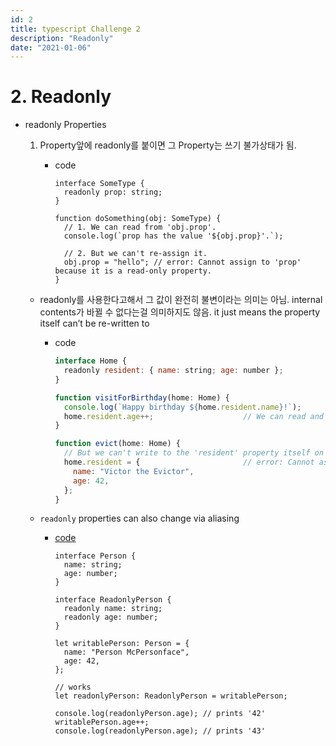 ```yaml
---
id: 2
title: typescript Challenge 2
description: "Readonly"
date: "2021-01-06"
---
```


# 2. Readonly

- readonly Properties

  1. Property앞에 readonly를 붙이면 그 Property는 쓰기 불가상태가 됨.

     - code

       ```tsx
       interface SomeType {
         readonly prop: string;
       }

       function doSomething(obj: SomeType) {
         // 1. We can read from 'obj.prop'.
         console.log(`prop has the value '${obj.prop}'.`);

         // 2. But we can't re-assign it.
         obj.prop = "hello"; // error: Cannot assign to 'prop' because it is a read-only property.
       }
       ```

  - readonly를 사용한다고해서 그 값이 완전히 불변이라는 의미는 아님. internal contents가 바뀔 수 없다는걸 의미하지도 않음. it just means the property itself can’t be re-written to

    - code

      ```jsx
      interface Home {
        readonly resident: { name: string; age: number };
      }

      function visitForBirthday(home: Home) {
        console.log(`Happy birthday ${home.resident.name}!`);
        home.resident.age++;                    // We can read and update properties from 'home.resident'.
      }

      function evict(home: Home) {
        // But we can't write to the 'resident' property itself on a 'Home'.
        home.resident = {                       // error: Cannot assign to 'resident' because it is a read-only property.
          name: "Victor the Evictor",
          age: 42,
        };
      }
      ```

  - `readonly` properties can also change via aliasing

    - [code](https://www.typescriptlang.org/play?#code/JYOwLgpgTgZghgYwgAgArQM4HsTIN4BQyyIcAthAFzIZhSgDmA3EcnA1SQK5kBG0LAL4ECoSLEQoAShDgATHABsAnuijZchYlFkKQKkuU616IZqx3ylyth2oge-KEJGKIYZAHd6YOLzdqGtSBOMgAvPispBTUAEQhuACyCAnwSLEANKzsnAAsAExZgiwEAPSlXlhQANYYBG4elnoqCdQyVvqqmKER3sC+-hAJJQQIONhuAHSKWAwAFE3WCZM5AJRMyOXIAA6mYBjIAOQFhwR9AwHdICscANS3LGMgExDTswu6S1c3EOubFbsxAdjgBmQ5AA)

      ```tsx
      interface Person {
        name: string;
        age: number;
      }

      interface ReadonlyPerson {
        readonly name: string;
        readonly age: number;
      }

      let writablePerson: Person = {
        name: "Person McPersonface",
        age: 42,
      };

      // works
      let readonlyPerson: ReadonlyPerson = writablePerson;

      console.log(readonlyPerson.age); // prints '42'
      writablePerson.age++;
      console.log(readonlyPerson.age); // prints '43'
      ```

